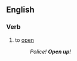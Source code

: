 ==English==
{{wikipedia|dab=open up}}
===Verb===
{{en-verb|opens up|opening up|opened up}}
#to [[open]]
#: ''Police! '''Open up'''!''